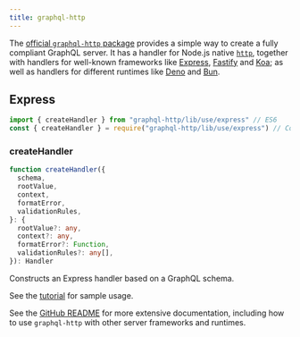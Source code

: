```yaml
---
title: graphql-http
---
```


The [official `graphql-http` package](https://github.com/graphql/graphql-http) provides a simple way to create a fully compliant GraphQL server. It has a handler for Node.js native [`http`](https://nodejs.org/api/http.html), together with handlers for well-known frameworks like [Express](https://expressjs.com/), [Fastify](https://www.fastify.io/) and [Koa](https://koajs.com/); as well as handlers for different runtimes like [Deno](https://deno.land/) and [Bun](https://bun.sh/).

## Express

```js
import { createHandler } from "graphql-http/lib/use/express" // ES6
const { createHandler } = require("graphql-http/lib/use/express") // CommonJS
```

### createHandler

```ts
function createHandler({
  schema,
  rootValue,
  context,
  formatError,
  validationRules,
}: {
  rootValue?: any,
  context?: any,
  formatError?: Function,
  validationRules?: any[],
}): Handler
```

Constructs an Express handler based on a GraphQL schema.

See the [tutorial](/graphql-js/running-an-express-graphql-server/) for sample usage.

See the [GitHub README](https://github.com/graphql/graphql-http) for more extensive documentation, including how to use `graphql-http` with other server frameworks and runtimes.
